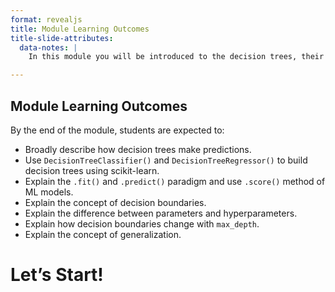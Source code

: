 ```yaml
---
format: revealjs
title: Module Learning Outcomes
title-slide-attributes:
  data-notes: |
    In this module you will be introduced to the decision trees, their structure and how they make predictions. You will learn the difference between hyperparameters and parameters and be introduced to the concept of generalization.

---
```


## Module Learning Outcomes

By the end of the module, students are expected to:

- Broadly describe how decision trees make predictions.
- Use `DecisionTreeClassifier()` and `DecisionTreeRegressor()` to build decision trees using scikit-learn.
- Explain the `.fit()` and `.predict()` paradigm and use `.score()` method of ML models.
- Explain the concept of decision boundaries.
- Explain the difference between parameters and hyperparameters.
- Explain how decision boundaries change with `max_depth`.
- Explain the concept of generalization.


# Let's Start!
